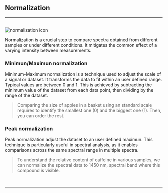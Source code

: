 
## Normalization
<hr />
<br />
<Image src={`${imagePath}normalization_icon.svg`} alt="normalization icon" width={65} height={65} />

Normalization is a crucial step to compare spectra obtained from different samples or under different conditions. It mitigates the common effect of a varying intensity between measurements.

### Minimun/Maximun normalization

Minimum-Maximum normalization is a technique used to adjust the scale of a signal or dataset. It transforms the data to fit within an user defined range. Typical values are between 0 and 1. This is achieved by subtracting the minimum value of the dataset from each data point, then dividing by the range of the dataset.

> Comparing the size of apples in a basket using an standard scale requires to identify the smallest one (0) and the biggest one (1). Then, you can order the rest. 
>

### Peak normalization

Peak normalization adjust the dataset to an user defined maximun. This technique is particularly useful in spectral analysis, as it enables comparisons across the same spectral range in multiple spectra.

> To understand the relative content of caffeine in various samples, we can normalize the spectral data to 1450 nm, spectral band where this compound is visible.
>

<br />
<hr />
<br />
<ImageLink href="/preprocessing/standardization" image={{alt: "standardization icon", src: `${imagePath}standardization_icon.svg`}} text="Standarization" />
<br />
<ImageLink href="/preprocessing/baseline_correction" image={{alt: "baseline correction icon",src: `${imagePath}baseline_icon.svg`}} text="Baseline correction" />
<br />
<ImageLink href="/preprocessing/smoothing" image={{alt: "smoothing icon", src: `${imagePath}smoothing_icon.svg`}} text="Smoothing" />
<br />
<ImageLink href="/preprocessing/peak_detection" image={{alt: "peak detection icon", src: `${imagePath}peak_detection_icon.svg`}} text="Peak detection" />
<br />
<ImageLink href="/preprocessing/offset" image={{alt: "offset icon", src: `${imagePath}offset_icon.svg`}} text="Offset" />